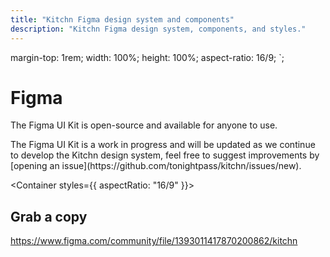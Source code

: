```yaml
---
title: "Kitchn Figma design system and components"
description: "Kitchn Figma design system, components, and styles."
---
```



  margin-top: 1rem;
  width: 100%;
  height: 100%;
  aspect-ratio: 16/9;
`;

# Figma

The Figma UI Kit is open-source and available for anyone to use.

<Callout>
  The Figma UI Kit is a work in progress and will be updated as we continue to
  develop the Kitchn design system, feel free to suggest improvements by [opening
  an issue](https://github.com/tonightpass/kitchn/issues/new).
</Callout>

<Container styles={{ aspectRatio: "16/9" }}>
  <CustomIframe
    src="https://embed.figma.com/file/1393011417870200862/hf_embed?community_viewer=true&embed_host=tonightpass&hub_file_id=1393011417870200862&kind=&viewer=1"
  />
</Container>

## Grab a copy

https://www.figma.com/community/file/1393011417870200862/kitchn
